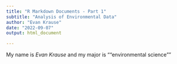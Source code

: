 ```yaml
---
title: "R Markdown Documents - Part 1"
subtitle: "Analysis of Environmental Data"
author: "Evan Krause"
date: "2022-09-07"
output: html_document

---
```


My name is *Evan Krause* and my major is ""environmental science""
